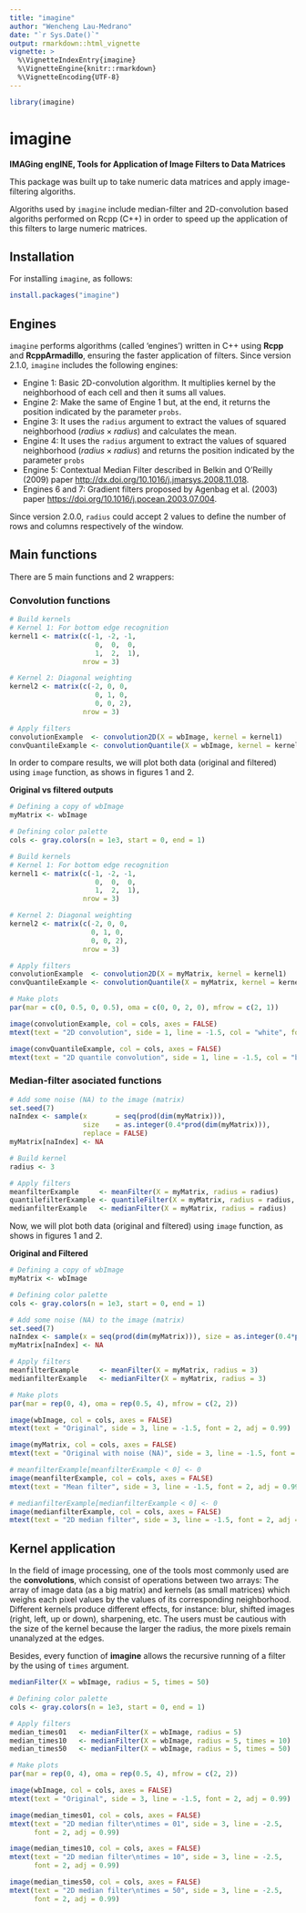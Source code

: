 ```yaml
---
title: "imagine"
author: "Wencheng Lau-Medrano"
date: "`r Sys.Date()`"
output: rmarkdown::html_vignette
vignette: >
  %\VignetteIndexEntry{imagine}
  %\VignetteEngine{knitr::rmarkdown}
  %\VignetteEncoding{UTF-8}
---
```


```r
library(imagine)
```


# imagine

**IMAGing engINE, Tools for Application of Image Filters to Data Matrices**

This package was built up to take numeric data matrices and apply image-filtering algoriths.

Algoriths used by `imagine` include median-filter and 2D-convolution based algoriths performed on Rcpp (C++) in order to speed up the application of this filters to large numeric matrices.


## Installation

For installing `imagine`, as follows:

```r
install.packages("imagine")
```

## Engines
`imagine` performs algorithms (called 'engines') written in C++ using **Rcpp** and **RcppArmadillo**, ensuring the faster application of filters. Since version 2.1.0, `imagine` includes the following engines:

* Engine 1: Basic 2D-convolution algorithm. It multiplies kernel by the neighborhood of each cell and then it sums all values.
* Engine 2: Make the same of Engine 1 but, at the end, it returns the position indicated by the parameter `probs`.
* Engine 3: It uses the `radius` argument to extract the values of squared neighborhood ($radius \times radius$) and calculates the mean.
* Engine 4: It uses the `radius` argument to extract the values of squared neighborhood ($radius \times radius$) and returns the position indicated by the parameter `probs`
* Engine 5: Contextual Median Filter described in Belkin and O'Reilly (2009) paper <http://dx.doi.org/10.1016/j.jmarsys.2008.11.018>.
* Engines 6 and 7: Gradient filters proposed by Agenbag et al. (2003) paper <https://doi.org/10.1016/j.pocean.2003.07.004>.

Since version 2.0.0, `radius` could accept 2 values to define the number of rows and columns respectively of the window.

## Main functions

There are 5 main functions and 2 wrappers:

### Convolution functions
```r
# Build kernels
# Kernel 1: For bottom edge recognition
kernel1 <- matrix(c(-1, -2, -1,
                     0,  0,  0,
                     1,  2,  1), 
                  nrow = 3)

# Kernel 2: Diagonal weighting
kernel2 <- matrix(c(-2, 0, 0,
                     0, 1, 0,
                     0, 0, 2), 
                  nrow = 3)

# Apply filters
convolutionExample  <- convolution2D(X = wbImage, kernel = kernel1)
convQuantileExample <- convolutionQuantile(X = wbImage, kernel = kernel2, probs = 0.1)
```

In order to compare results, we will plot both data (original and filtered) using `image` function, as shows in figures 1 and 2.

**Original vs filtered outputs**

```r

# Defining a copy of wbImage
myMatrix <- wbImage

# Defining color palette
cols <- gray.colors(n = 1e3, start = 0, end = 1)

# Build kernels
# Kernel 1: For bottom edge recognition
kernel1 <- matrix(c(-1, -2, -1,
                     0,  0,  0,
                     1,  2,  1), 
                  nrow = 3)

# Kernel 2: Diagonal weighting
kernel2 <- matrix(c(-2, 0, 0,
                    0, 1, 0,
                    0, 0, 2), 
                  nrow = 3)

# Apply filters
convolutionExample  <- convolution2D(X = myMatrix, kernel = kernel1)
convQuantileExample <- convolutionQuantile(X = myMatrix, kernel = kernel2, probs = 0.1)

# Make plots
par(mar = c(0, 0.5, 0, 0.5), oma = c(0, 0, 2, 0), mfrow = c(2, 1))

image(convolutionExample, col = cols, axes = FALSE)
mtext(text = "2D convolution", side = 1, line = -1.5, col = "white", font = 2, adj = 0.99)

image(convQuantileExample, col = cols, axes = FALSE)
mtext(text = "2D quantile convolution", side = 1, line = -1.5, col = "black", font = 2, adj = 0.99)
```


### Median-filter asociated functions
```r
# Add some noise (NA) to the image (matrix)
set.seed(7)
naIndex <- sample(x       = seq(prod(dim(myMatrix))), 
                  size    = as.integer(0.4*prod(dim(myMatrix))), 
                  replace = FALSE)
myMatrix[naIndex] <- NA

# Build kernel
radius <- 3

# Apply filters
meanfilterExample     <- meanFilter(X = myMatrix, radius = radius)
quantilefilterExample <- quantileFilter(X = myMatrix, radius = radius, probs = 0.1)
medianfilterExample   <- medianFilter(X = myMatrix, radius = radius)

```

Now, we will plot both data (original and filtered) using `image` function, as shows in figures 1 and 2.

**Original and Filtered**

```r
# Defining a copy of wbImage
myMatrix <- wbImage

# Defining color palette
cols <- gray.colors(n = 1e3, start = 0, end = 1)

# Add some noise (NA) to the image (matrix)
set.seed(7)
naIndex <- sample(x = seq(prod(dim(myMatrix))), size = as.integer(0.4*prod(dim(myMatrix))))
myMatrix[naIndex] <- NA

# Apply filters
meanfilterExample     <- meanFilter(X = myMatrix, radius = 3)
medianfilterExample   <- medianFilter(X = myMatrix, radius = 3)

# Make plots
par(mar = rep(0, 4), oma = rep(0.5, 4), mfrow = c(2, 2))

image(wbImage, col = cols, axes = FALSE)
mtext(text = "Original", side = 3, line = -1.5, font = 2, adj = 0.99)

image(myMatrix, col = cols, axes = FALSE)
mtext(text = "Original with noise (NA)", side = 3, line = -1.5, font = 2, adj = 0.99)

# meanfilterExample[meanfilterExample < 0] <- 0
image(meanfilterExample, col = cols, axes = FALSE)
mtext(text = "Mean filter", side = 3, line = -1.5, font = 2, adj = 0.99)

# medianfilterExample[medianfilterExample < 0] <- 0
image(medianfilterExample, col = cols, axes = FALSE)
mtext(text = "2D median filter", side = 3, line = -1.5, font = 2, adj = 0.99)
```

## Kernel application

In the field of image processing, one of the tools most commonly used are the **convolutions**, which consist of operations between two arrays: The array of image data (as a big matrix) and kernels (as small matrices) which weighs each pixel values by the values of its corresponding neighborhood. Different kernels produce different effects, for instance: blur, shifted images (right, left, up or down), sharpening, etc. The users must be cautious with the size of the kernel because the larger the radius, the more pixels remain unanalyzed at the edges.

Besides, every function of **imagine** allows the recursive running of a filter by the using of `times` argument.

```r
medianFilter(X = wbImage, radius = 5, times = 50)
```


```r
# Defining color palette
cols <- gray.colors(n = 1e3, start = 0, end = 1)

# Apply filters
median_times01   <- medianFilter(X = wbImage, radius = 5)
median_times10   <- medianFilter(X = wbImage, radius = 5, times = 10)
median_times50   <- medianFilter(X = wbImage, radius = 5, times = 50)

# Make plots
par(mar = rep(0, 4), oma = rep(0.5, 4), mfrow = c(2, 2))

image(wbImage, col = cols, axes = FALSE)
mtext(text = "Original", side = 3, line = -1.5, font = 2, adj = 0.99)

image(median_times01, col = cols, axes = FALSE)
mtext(text = "2D median filter\ntimes = 01", side = 3, line = -2.5, 
      font = 2, adj = 0.99)

image(median_times10, col = cols, axes = FALSE)
mtext(text = "2D median filter\ntimes = 10", side = 3, line = -2.5, 
      font = 2, adj = 0.99)

image(median_times50, col = cols, axes = FALSE)
mtext(text = "2D median filter\ntimes = 50", side = 3, line = -2.5, 
      font = 2, adj = 0.99)
```

